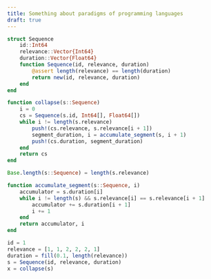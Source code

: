 ```yaml
---
title: Something about paradigms of programming languages
draft: true
---
```


```julia
struct Sequence
    id::Int64
    relevance::Vector{Int64}
    duration::Vector{Float64}
    function Sequence(id, relevance, duration)
        @assert length(relevance) == length(duration)
        return new(id, relevance, duration)
    end
end
```


```julia
function collapse(s::Sequence)
    i = 0
    cs = Sequence(s.id, Int64[], Float64[])
    while i != length(s.relevance)
        push!(cs.relevance, s.relevance[i + 1])
        segment_duration, i = accumulate_segment(s, i + 1)
        push!(cs.duration, segment_duration)
    end
    return cs
end
```

```julia
Base.length(s::Sequence) = length(s.relevance)
```

```julia
function accumulate_segment(s::Sequence, i)
    accumulator = s.duration[i]
    while i != length(s) && s.relevance[i] == s.relevance[i + 1]
        accumulator += s.duration[i + 1]
        i += 1
    end
    return accumulator, i
end
```

```julia
id = 1
relevance = [1, 1, 2, 2, 2, 1]
duration = fill(0.1, length(relevance))
s = Sequence(id, relevance, duration)
x = collapse(s)
```
